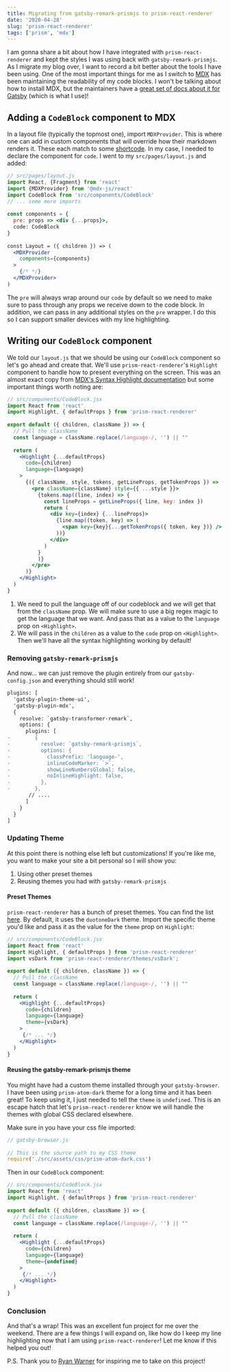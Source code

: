 ```yaml
---
title: Migrating from gatsby-remark-prismjs to prism-react-renderer
date: '2020-04-28'
slug: 'prism-react-renderer'
tags: ['prism', 'mdx']
---
```


I am gonna share a bit about how I have integrated with `prism-react-renderer` and kept the
styles I was using back with `gatsby-remark-prismjs`. As I migrate my blog over, I want to record
a bit better about the tools I have been using. One of the most important things for me 
as I switch to [MDX][mdx] has been maintaining the readability of my code blocks. I won't be talking 
about how to install MDX, but the maintainers have a 
[great set of docs about it for Gatsby][mdx-gatsby] (which is what I use)!

## Adding a `CodeBlock` component to MDX

In a layout file (typically the topmost one), import `MDXProvider`. This is where one can add in
custom components that will override how their markdown renders it. These each match to some 
[shortcode][mdx-shortcodes]. In my case, I needed to declare the component 
for `code`. I went to my `src/pages/layout.js` and added:

```jsx {3-4,8-9,14}
// src/pages/layout.js
import React, {Fragment} from 'react'
import {MDXProvider} from '@mdx-js/react'
import CodeBlock from 'src/components/CodeBlock'
// ... some more imports
 
const components = {
  pre: props => <div {...props}>,
  code: CodeBlock
}
 
const Layout = ({ children }) => (
  <MDXProvider
    components={components}
  >
    {/* */}
  </MDXProvider>
)
```

The `pre` will always wrap around our `code` by default so we need to make sure
to pass through any props we receive down to the code block. In addition, we
can pass in any additional styles on the `pre` wrapper. I do this so I can
support smaller devices with my line highlighting.

## Writing our `CodeBlock` component

We told our `layout.js` that we should be using our `CodeBlock` component so let's go ahead and create that.
We'll use `prism-react-renderer`'s `Highlight` component to handle how to present everything on the screen.
This was an almost exact copy from [MDX's Syntax Highlight documentation][mdx-syntax-highlight]
but some important things worth noting are:

```jsx {7,11-12}
// src/components/CodeBlock.jsx
import React from 'react'
import Highlight, { defaultProps } from 'prism-react-renderer'
 
export default ({ children, className }) => {
  // Pull the className
  const language = className.replace(/language-/, '') || ""
 
  return (
    <Highlight {...defaultProps}
      code={children}
      language={language}
    >
      {({ className, style, tokens, getLineProps, getTokenProps }) => (
        <pre className={className} style={{ ...style }}>
          {tokens.map((line, index) => {
            const lineProps = getLineProps({ line, key: index })
            return (
              <div key={index} {...lineProps}>
                {line.map((token, key) => (
                  <span key={key}{...getTokenProps({ token, key })} />
                ))}
              </div>
            )
          }
          )}
        </pre>
      )}
    </Highlight>
  )
}
```

1. We need to pull the language off of our codeblock and we will get that from the `className` prop.
We will make sure to use a big regex magic to get the language that we want. And pass that as a 
value to the `language` prop on `<Highlight>`.
2. We will pass in the `children` as a value to the `code` prop on `<Highlight>`. Then we'll have 
all the syntax highlighting working by default!

### Removing `gatsby-remark-prismjs`

And now... we can just remove the plugin entirely from our `gatsby-config.json` and everything should still
work!

```diff
plugins: [
  'gatsby-plugin-theme-ui',
  'gatsby-plugin-mdx',
  {
    resolve: `gatsby-transformer-remark`,
    options: {
      plugins: [
-        {
-          resolve: `gatsby-remark-prismjs`,
-          options: {
-            classPrefix: 'language-',
-            inlineCodeMarker: `>`,
-            showLineNumbersGlobal: false,
-            noInlineHighlight: false,
-          },
-        },
       // ....
      ]
    }
  }
]
```

### Updating Theme

At this point there is nothing else left but customizations! If you're like me, you want to make your site
a bit personal so I will show you:

1. Using other preset themes
2. Reusing themes you had with `gatsby-remark-prismjs`

#### Preset Themes

`prism-react-renderer` has a bunch of preset themes. You can find the list
[here][prism-react-renderer-themes]. By default, it uses the `duotoneDark` theme.
Import the specific theme you'd like and pass it as the value for the `theme` prop on `Highlight`:

```jsx {4,14}
// src/components/CodeBlock.jsx
import React from 'react'
import Highlight, { defaultProps } from 'prism-react-renderer'
import vsDark from 'prism-react-renderer/themes/vsDark';
 
export default ({ children, className }) => {
  // Pull the className
  const language = className.replace(/language-/, '') || ""
 
  return (
    <Highlight {...defaultProps}
      code={children}
      language={language}
      theme={vsDark}
    >
     {/* ... */}
    </Highlight>
  )
}
```

#### Reusing the gatsby-remark-prismjs theme

You might have had a custom theme installed through your `gatsby-browser`. I have been using
`prism-atom-dark` theme for a long time and it has been great! To keep using it, I just needed
to tell the `theme` is `undefined`. This is an escape hatch that let's `prism-react-renderer` know
we will handle the themes with global CSS declared elsewhere.

Make sure in you have your css file imported:

```js
// gatsby-browser.js
 
// This is the source path to my CSS theme
require('./src/assets/css/prism-atom-dark.css')
```

Then in our `CodeBlock` component: 

```jsx {13}
// src/components/CodeBlock.jsx
import React from 'react'
import Highlight, { defaultProps } from 'prism-react-renderer'
 
export default ({ children, className }) => {
  // Pull the className
  const language = className.replace(/language-/, '') || ""
 
  return (
    <Highlight {...defaultProps}
      code={children}
      language={language}
      theme={undefined}
    >
     {/* ... */}
    </Highlight>
  )
}
```

### Conclusion

And that's a wrap! This was an excellent fun project for me over the weekend. There are a few things I will 
expand on, like how do I keep my line highlighting now that I am using `prism-react-renderer`! Let me know if this
helped you out!

P.S. Thank you to [Ryan Warner](https://twitter.com/ryanwarnercodes) for inspiring me to take on this project!

[mdx]: https://mdxjs.com/
[mdx-gatsby]: https://mdxjs.com/getting-started/gatsby
[mdx-shortcodes]: https://mdxjs.com/table-of-components
[mdx-syntax-highlight]: https://mdxjs.com/guides/syntax-highlighting#all-together
[prism-react-renderer-themes]: https://github.com/FormidableLabs/prism-react-renderer/tree/master/src/themes